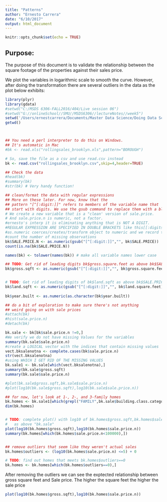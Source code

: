 ```yaml
---
title: "Patterns"
author: "Ernesto Carrera"
date: "6/10/2017"
output: html_document
---
```



```r
knitr::opts_chunk$set(echo = TRUE)
```

## Purpose:

The purpose of this document is to validate the relationship between the square
footage of the properties against their sales price.


We plot the variables in logarithmic scale to smooth the curve. However,
after doing the transformation there are several outliers in the data as the
plot below exhibits:

```r

library(plyr)
library(gdata)
#setwd("C:/MSDS 6306-FALL2016/404/Live session 06")
#setwd("G://onlineSchool//SMU//MSDS6306//lectureNotes//week5")
setwd('/Users/ernestcarrera/Documents/Master Data Science/Doing Data Science/Session5/Assignment5/data')
getwd()



## You need a perl interpreter to do this on Windows.
## It's automatic in Mac
#bk <- read.xls("rollingsales_brooklyn.xls",pattern="BOROUGH")

# So, save the file as a csv and use read.csv instead
bk <- read.csv("rollingsales_brooklyn.csv",skip=4,header=TRUE)

## Check the data
#head(bk)
#summary(bk)
#str(bk) # Very handy function!

## clean/format the data with regular expressions
## More on these later. For now, know that the
## pattern "[^[:digit:]]" refers to members of the variable name that
## start with digits. We use the gsub command to replace them with a blank space.
# We create a new variable that is a "clean' version of sale.price.
# And sale.price.n is numeric, not a factor.
#ernesto's interp it is eliminating anything that is NOT A DIGIT.
#REGULAR EXPRESSION ARE SPECIFIED IN DOUBLE BRACKETS like this[[:digits:]]
#as.numeric coerces/creates/transform object to numeric and we record the result in SALE.PRICE.N
#count the number of missing observations
bk$SALE.PRICE.N <- as.numeric(gsub("[^[:digit:]]","", bk$SALE.PRICE))
count(is.na(bk$SALE.PRICE.N))

names(bk) <- tolower(names(bk)) # make all variable names lower case

## TODO: Get rid of leading digits bk$gross.square.feet as above bk$SALE.PRICE
bk$gross.sqft <- as.numeric(gsub("[^[:digit:]]","", bk$gross.square.feet))


# TODO: Get rid of leading digits of bk$land.sqft as above bk$SALE.PRICE
bk$land.sqft <- as.numeric(gsub("[^[:digit:]]","", bk$land.square.feet))
  
bk$year.built <- as.numeric(as.character(bk$year.built))

## do a bit of exploration to make sure there's not anything
## weird going on with sale prices
#attach(bk)
#hist(sale.price.n) 
#detach(bk)

```

```r
bk.sale <- bk[bk$sale.price.n !=0,]
#We verify we do not have missing Values for the variables
summary(bk.sale$sale.price.n)
#create a LOGICAL vector with the indices that contain missing values
vect.bksalenotna <- complete.cases(bk$sale.price.n)  
str(vect.bksalenotna)
#using WHICH I GET RID OF THE MISSING VALUES
bk.sale1 <- bk.sale[which(vect.bksalenotna),]
summary(bk.sale$gross.sqft)
summary(bk.sale$sale.price.n)

#plot(bk.sale$gross.sqft,bk.sale$sale.price.n)
#plot(log10(bk.sale$gross.sqft),log10(bk.sale$sale.price.n))

```

```r
## for now, let's look at 1-, 2-, and 3-family homes
bk.homes <- bk.sale1[which(grepl("FAMILY",bk.sale$building.class.category)),]
dim(bk.homes)


# TODO: complete plot() with log10 of bk.homes$gross.sqft,bk.homes$sale.price.n
#   as above "bk.sale"
plot(log10(bk.homes$gross.sqft),log10(bk.homes$sale.price.n))
summary(bk.homes[which(bk.homes$sale.price.n<100000),])


## remove outliers that seem like they weren't actual sales
bk.homes$outliers <- (log10(bk.homes$sale.price.n) <=5) + 0

# TODO: find out homes that meets bk.homes$outliers==0
bk.homes <- bk.homes[which(bk.homes$outliers==0),]
```


After removing the outliers we can see the exptected relationship
between gross square feet and Sale price. The higher the square feet
the higher the sale price
```r
plot(log10(bk.homes$gross.sqft),log10(bk.homes$sale.price.n))
```

